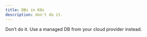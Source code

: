 ```yaml
---
title: DBs in K8s
description: don't do it.
---
```


Don't do it.  Use a managed DB from your cloud provider instead. 

